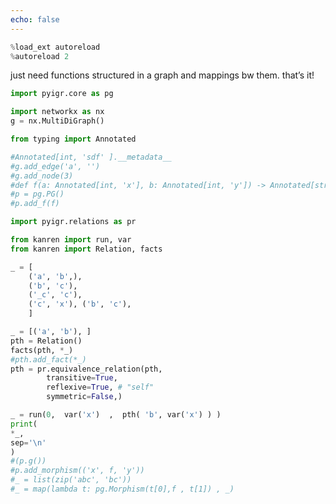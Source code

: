 ```yaml
---
echo: false
---
```

```python
%load_ext autoreload
%autoreload 2
```

just need functions structured in a graph
and mappings bw them.
that's it!

```python
import pyigr.core as pg

import networkx as nx
g = nx.MultiDiGraph()

from typing import Annotated

#Annotated[int, 'sdf' ].__metadata__
#g.add_edge('a', '')
#g.add_node(3)
#def f(a: Annotated[int, 'x'], b: Annotated[int, 'y']) -> Annotated[str, 'z']: ...
#p = pg.PG()
#p.add_f(f)

import pyigr.relations as pr

from kanren import run, var
from kanren import Relation, facts

_ = [
    ('a', 'b',),
    ('b', 'c'),
    ('_c', 'c'),
    ('c', 'x'), ('b', 'c'),
    ]

_ = [('a', 'b'), ]
pth = Relation()
facts(pth, *_)
#pth.add_fact(*_)
pth = pr.equivalence_relation(pth,
        transitive=True,
        reflexive=True, # "self"
        symmetric=False,)

_ = run(0,  var('x')  ,  pth( 'b', var('x') ) )
print(
*_,
sep='\n'
)
#(p.g())
#p.add_morphism(('x', f, 'y'))
#_ = list(zip('abc', 'bc'))
#_ = map(lambda t: pg.Morphism(t[0],f , t[1]) , _)
```

